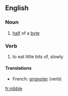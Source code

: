 ==English==
===Noun===
#[[half]] of a [[byte]]

===Verb===
# to eat little bits of, slowly
====Translations====
*French: [[grignoter]] (verb)

[[fr:nibble]]